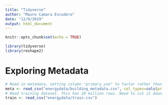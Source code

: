 ```yaml
---
title: "Tidyverse"
author: "Mauro Camara Escudero"
date: "12/9/2019"
output: html_document
---
```


```r
knitr::opts_chunk$set(echo = TRUE)
```

```r
library(tidyverse)
library(reshape2)
```
# Exploring Metadata
```r
# Read in metadata, setting column "primary_use" to factor rather than character
meta <- read_csv("energydata/building_metadata.csv", col_types=cols(primary_use=col_factor(NULL)))
# Read training dataset. This has 20 million rows. Need to cut it down.
train <- read_csv("energydata/train.csv")
```

